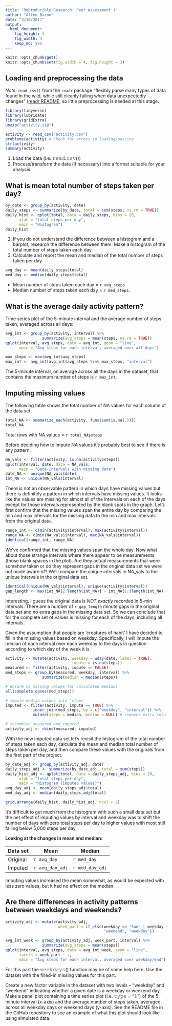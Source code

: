```yaml
---
title: "Reproducible Research: Peer Assessment 1"
author: "Allen Baron"
date: "3/30/2017"
output: 
  html_document:
    fig_height: 3
    fig_width: 4
    keep_md: yes
---
```


``` r
knitr::opts_chunk$get()
knitr::opts_chunk$set(fig.width = 4, fig.height = 3)
```

## Loading and preprocessing the data
_Note:_ `read_csv()` from the `readr` package "flexibly parse many types of data found in the wild, while still cleanly failing when data unexpectedly changes"
([readr README](https://cran.r-project.org/web/packages/readr/README.html), so little preprocessing is needed at this stage.

``` r
library(tidyverse)
library(lubridate)
library(gridExtra)
unzip("activity.zip")
```

```r
activity <- read_csv("activity.csv")
problems(activity) # check for errors in loading/parsing
str(activity)
summary(activity)
```
1. Load the data (i.e. 𝚛𝚎𝚊𝚍.𝚌𝚜𝚟())
2. Process/transform the data (if necessary) into a format suitable for your analysis


## What is mean total number of steps taken per day?
``` r
by_date <- group_by(activity, date)
daily_steps <- summarize(by_date, total = sum(steps, na.rm = TRUE))
daily_hist <- qplot(total, data = daily_steps, bins = 20,
      xlab = "total steps per day",
      main = "Histogram")
daily_hist
```
2. If you do not understand the difference between a histogram and a barplot, research the difference between them. Make a histogram of the total number of steps taken each day
3. Calculate and report the mean and median of the total number of steps taken per day

``` r
avg_day <- mean(daily_steps$total)
med_day <- median(daily_steps$total)
```

- Mean number of steps taken each day = `r avg_steps`
- Median number of steps taken each day = `r med_steps`.

## What is the average daily activity pattern?
Time series plot of the 5-minute interval and the average number of steps taken, averaged across all days:
``` r
avg_int <- group_by(activity, interval) %>%
                summarize(avg_steps = mean(steps, na.rm = TRUE))
qplot(interval, avg_steps, data = avg_int, geom = "line",
      main = "Avg steps for each interval, averaged over all days")
```

``` r
max_steps <- max(avg_int$avg_steps)
max_int <- avg_int[avg_int$avg_steps %in% max_steps, "interval"]
```

The 5-minute interval, on average across all the days in the dataset, that contains the maximum number of steps is `r max_int`.


## Imputing missing values
The following table shows the total number of NA values for each column of the data set.

``` r
total_NA <- summarize_each(activity, funs(sum(is.na(.))))
total_NA
```
Total rows with NA values = `r total_NA$steps`

Before deciding how to impute NA values it's probably best to see if there is any pattern.
``` r
NA_vals <- filter(activity, is.na(activity$steps))
qplot(interval, date, data = NA_vals,
      main = "Date-Intervals with missing data")
date_NA <- unique(NA_vals$date)
int_NA <- unique(NA_vals$interval)
```
There is not an observable pattern in which days have missing values but there is definitely a pattern in which intervals have missing values. It looks like the values are missing for almost all of the intervals on each of the days except for those intervals represented by the blank spots in the graph. Let's first confirm that the missing values span the entire day by comparing the min and max intervals for the missing data to the min and max intervals from the original data.

``` r
range_int <- c(min(activity$interval), max(activity$interval))
range_NA <- c(min(NA_vals$interval), max(NA_vals$interval))
identical(range_int, range_NA)
```
We've confirmed that the missing values span the whole day. Now what about those strange intervals where there appear to be measurements (those blank spaces in the plot). Are they actual measurements that were somehow taken or do they represent gaps in the original data set we were not made aware of? We'll compare the unique intervals in NA_vals to the unique intervals in the original data set.

``` r
identical(unique(NA_vals$interval), unique(activity$interval))
gap_length <- max(int_NA[2:length(int_NA)] - int_NA[1:(length(int_NA) - 1)] - 5)
```

Interesting. I guess the original data is _NOT exactly_ recorded in 5-min intervals. There are a number of `r gap_length` minute gaps in the original data set and no extra gaps in the missing data set. So we can conclude that for the complete set of values is missing for each of the days, including all intervals.

Given the assumption that people are 'creatures of habit' I have decided to fill in the missing values based on weekday. Specifically, I will impute the median of each interval over each weekday to the days in question according to which day of the week it is.

``` r
activity <- mutate(activity, weekday = wday(date, label = TRUE),
                             impute = is.na(steps))
measured <- filter(activity, impute == FALSE)
med_steps <- group_by(measured, weekday, interval) %>%
                summarize(median = median(steps))

# ensure no missing values for calculated medians
all(complete.cases(med_steps)) 

# impute median values into 'steps'
imputed <- filter(activity, impute == TRUE) %>%
            inner_join(med_steps, by = c("weekday", "interval")) %>%
            mutate(steps = median, median = NULL) # removes extra column

# recombine measured and imputed
activity_adj <- rbind(measured, imputed)
```
With the new imputed data set let's revisit the histogram of the total number of steps taken each day, calculate the mean and median total number of steps taken per day, and then compare these values with the originals from the first part of the project.

``` r
by_date_adj <- group_by(activity_adj, date)
daily_steps_adj <- summarize(by_date_adj, total = sum(steps))
daily_hist_adj <- qplot(total, data = daily_steps_adj, bins = 20,
      xlab = "total steps per day",
      main = "Histogram (imputed values)")
avg_day_adj <- mean(daily_steps_adj$total)
med_day_adj <- median(daily_steps_adj$total)

grid.arrange(daily_hist, daily_hist_adj, ncol = 2)
```
It's difficult to get much from the histogram with such a small data set but the net effect of imputing values by interval and weekday was to shift the number of days with zero total steps per day to higher values with most still falling below 5,000 steps per day.

**Looking at the changes in mean and median:**

Data set | Mean | Median
---------|------|-------
Original | `r avg_day` | `r med_day`
Imputed | `r avg_day_adj` | `r med_day_adj`

Imputing values increased the mean somewhat, as would be expected with less zero values, but it had no effect on the median.


## Are there differences in activity patterns between weekdays and weekends?

``` r
activity_adj <- mutate(activity_adj, 
                       week_part = if_else(weekday == "Sun" | weekday == "Sat",
                                           "weekend", "weekday"))

avg_int_week <- group_by(activity_adj, week_part, interval) %>%
                summarize(avg_steps = mean(steps))
qplot(interval, avg_steps, data = avg_int_week, geom = "line",
      facets = week_part ~ .,
      main = "Avg steps for each interval, averaged over weekday/end")
```

For this part the 𝚠𝚎𝚎𝚔𝚍𝚊𝚢𝚜() function may be of some help here. Use the dataset with the filled-in missing values for this part.

Create a new factor variable in the dataset with two levels – “weekday” and “weekend” indicating whether a given date is a weekday or weekend day.
Make a panel plot containing a time series plot (i.e. 𝚝𝚢𝚙𝚎 = "𝚕") of the 5-minute interval (x-axis) and the average number of steps taken, averaged across all weekday days or weekend days (y-axis). See the README file in the GitHub repository to see an example of what this plot should look like using simulated data.

